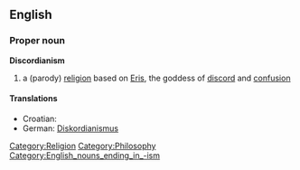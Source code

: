 ==English==
{{wikipedia}}

===Proper noun===
'''Discordianism'''
#a (parody) [[religion]] based on [[Eris]], the goddess of [[discord]] and [[confusion]]

====Translations====
*Croatian: {{t|hr|diskordijanizam|m}}
*German: [[Diskordianismus]] {{m}}

[[Category:Religion]]
[[Category:Philosophy]]
[[Category:English_nouns_ending_in_-ism]]